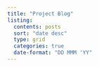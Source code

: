 ```yaml
---
title: "Project Blog"
listing:
  contents: posts
  sort: "date desc"
  type: grid
  categories: true
  date-format: "DD MMM 'YY"
---
```

